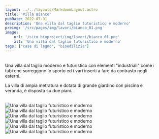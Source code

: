 ```yaml
---
layout: ../../layouts/MarkdownLayout.astro
title: 'Villa Bianco'
pubDate: 2022-07-01
description: 'Una villa dal taglio futuristico e moderno'
preimg: '/src/pages/img/lavori/bianco_01.png'
image:
    url: '/sito_bioproject/img/lavori/bianco_01.png'
    alt: 'Una villa dal taglio futuristico e moderno'
tags: ["case di legno", "bioedilizia"]
---
```


<br />
Una villa dal taglio moderno e futuristico con elementi "industriali" come i tubi che sorreggono lo sporto ed i vari inserti a fare da contrasto negli esterni. <br />

La villa di ampia metratura e dotata di grande giardino con piscina e veranda, è disposta su due piani. <br/>
<br />


<div class="w-75 mx-auto vstack gap-1">
    <Image src={Vista_01} alt="Una villa dal taglio futuristico e moderno" class="img-fluid" />
    <br />
    <Image src={Vista_02} alt="Una villa dal taglio futuristico e moderno" class="img-fluid" /> 
    <br />
    <Image src={Vista_03} alt="Una villa dal taglio futuristico e moderno" class="img-fluid" />
    <br />
    <Image src={Vista_04} alt="Una villa dal taglio futuristico e moderno" class="img-fluid" />
    <br />
    <Image src={Vista_05} alt="Una villa dal taglio futuristico e moderno" class="img-fluid" />
    <br />
    <Image src={Vista_06} alt="Una villa dal taglio futuristico e moderno" class="img-fluid" />
</div>